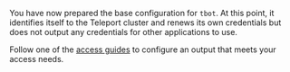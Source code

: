 You have now prepared the base configuration for `tbot`. At this point, it
identifies itself to the Teleport cluster and renews its own credentials but
does not output any credentials for other applications to use.

Follow one of the [access
guides](../../machine-workload-identity/machine-id/access-guides/access-guides.mdx) to
configure an output that meets your access needs.
